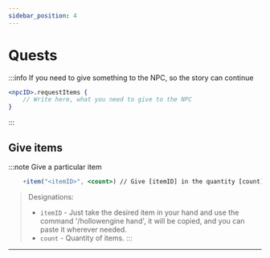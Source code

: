 ```yaml
---
sidebar_position: 4
---
```


# Quests

:::info If you need to give something to the NPC, so the story can continue
```jsx
<npcID>.requestItems {
    // Write here, what you need to give to the NPC
}
```
:::

## Give items

:::note Give a particular item
```jsx
    +item("<itemID>", <count>) // Give [itemID] in the quantity [count]
```
> Designations:
> - `itemID` - Just take the desired item in your hand and use the command '/hollowengine hand', it will be copied, and you can paste it wherever needed.
> - `count` - Quantity of items.
:::

---
